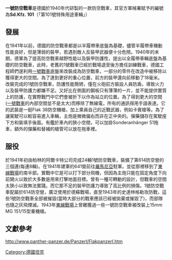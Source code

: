 {{refimprove|time=2015-07-01T10:02:01+00:00}}
{{unreferenced|time=2015-07-01T09:54:14+00:00}}
{{noteTA
|G1=Military
|G2=單位
|1=zh-hans:坦克;zh-hk:坦克;zh-tw:戰車;
|2=zh-hans:主战坦克;zh-hk:主戰坦克;zh-tw:主力戰車;
}}
{{Infobox Weapon
|is_vehicle=yes
|name= 一號防空戰車[[File:Flag_of_Germany_1933.svg|30px]]
Flakpanzer I 
|image= [[File:Flakpanzer_Is_in_the_Russian_winter.jpg|350px]] 
|caption= 一號防空戰車
|origin= {{flag|Nazi Germany}}
|type= [[自行防空系統|自行防空系統]]
<!-- Service history -->
|service= 1941年－1943年
|wars= [[二戰|二戰]]
<!-- Production history -->
|manufacturer=[[戴姆勒|戴姆勒]]，[[克虜伯|克虜伯]]
|production_date= 1941
|number= 24
<!-- General specifications -->
|weight= 5.5[[噸|噸]]
|length= 4.38[[稻|米]]
|width= 2.06米
|height= 2.08米(含炮管)
|crew= 2人；車長及駕駛員
<!-- Vehicle/missile specifications -->
|armour=  最大13[[公釐|公釐]]
|primary_armament= 一門 2 cm FlaK 38 L/112.5
|engine= 克虜伯M 305 4汽缸氣冷汽油引擎
|engine_power=  60PS（59匹，44千瓦）
|pw_ratio=  10.9PS／噸
|vehicle_range=  道路180公里<br/>越野130公里
|speed=  40公里／小時
}}

'''一號防空戰車'''是德國於1940年代研製的一款防空戰車，其官方軍械署賦予的編號為'''Sd.Kfz. 101'''（「第101號特殊用途車輛」）

==發展==
在1941年以前，德國的防空戰車都是以半履帶車底盤為基礎，儘管半履帶車機動性能良好，但是薄弱的裝甲，若遇到敵人反裝甲武器便十分危險。1940年的末期，德軍為了提高防空戰車越野性能以及裝甲防護性，提出以全履帶車輛底盤為基礎的防空戰車，此時，老舊的1號戰車已經於戰場退至後方擔任訓練戰車，德國工程師們遂利用[[一號戰車|一號戰車]]底盤來改裝成為防空戰車，一部分的零件在改造中被移除以獲得更大的空間。為了達到更好的重心位置，前方的裝甲還向前移動了18毫米。改裝完成的1號防空戰車，防護性能簡陋，僅在火砲前方裝設人員防盾，導致火力以及裝甲防護力都嫌不足。又好比在側面的鋼板只有薄薄的一片，並不能提供實質上的防護，在實際戰鬥中它們會被折下以作為站立的位置。為了得到更大的空間([[一號戰車|一號戰車]]的內部空間並不是太大)而移除了無線電，所有的通訊得用手語表達。它的武裝是一挺Flak 38防空機槍，加上乘員自己的近戰武器，例如卡賓槍等。為了讓駕駛可以較容易進入車輛，主炮是微微偏右而非在正中央的。彈藥儲存在駕駛座下方和裝填手後面。有鑑於車內的狹小空間，可以加掛Sonderanhänger 51拖車，額外的彈藥和替補的槍管可以放在拖車裡。


==服役==
於1941年初由柏林的阿爾卡特公司完成24輛1號防空戰車，裝備了第614防空營的三個連(每連8輛)。在1941年建軍的641營前往[[羅馬尼亞|羅馬尼亞]]駐軍。並從那裡移到了[[苏德战争|東線戰場]]的南半部。實戰中它是可以打下部分飛機，但因為主炮只能在固定角度下向前開火以致於大多數是用來打擊地面目標。曾有一種可轉動的設計，但戰車的空間太狹小以致無法實踐。而它那不足的裝甲防護力導致了高比例的損傷。1號防空戰車配屬於614防空營，廣泛使用於德蘇戰場，直至1943年的史達林格勒攻防戰，這些1號防空戰車全部被摧毀(當時大部分的戰車應該已經被拋棄或摧毀了)，而部隊也隨之灰飛煙滅。1943年[[苏德战争|東線戰場]]上曾繳獲過一些一號防空戰車被改裝上15mm MG 151/15型重機槍。

==文獻參考==
http://www.panther-panzer.de/PanzerI/FlakpanzerI.htm{{Wayback|url=http://www.panther-panzer.de/PanzerI/FlakpanzerI.htm |date=20190921081317 }}

{{WWIIGermanAFVs}}

[[Category:德國坦克|Category:德國坦克]]